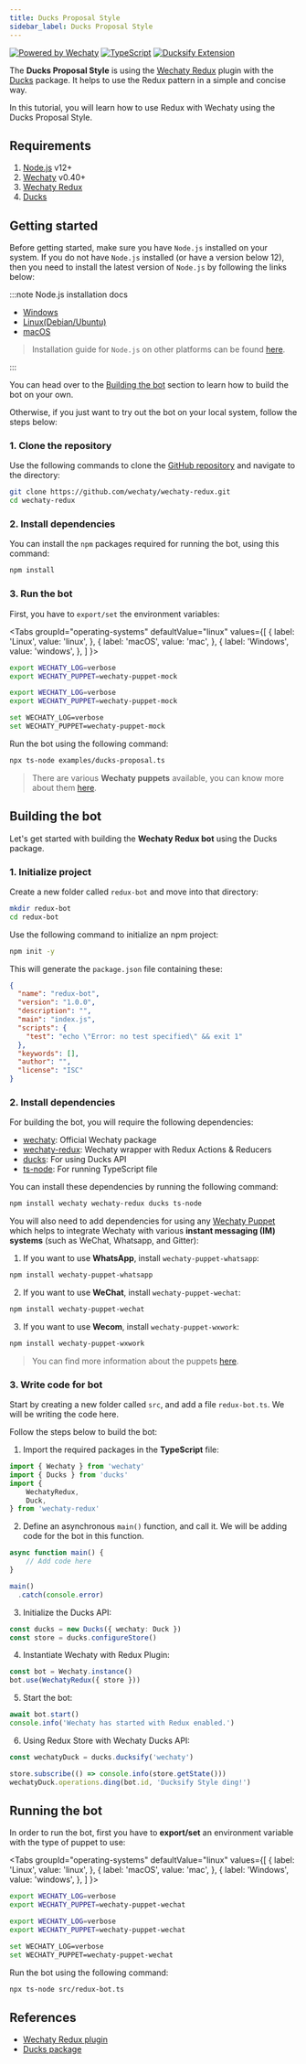 ```yaml
---
title: Ducks Proposal Style
sidebar_label: Ducks Proposal Style
---
```


<!-- MDX import -->


[![Powered by Wechaty](https://img.shields.io/badge/Powered%20By-Wechaty-brightgreen.svg)](https://github.com/Wechaty/wechaty)
[![TypeScript](https://img.shields.io/badge/%3C%2F%3E-TypeScript-blue.svg)](https://www.typescriptlang.org/)
[![Ducksify Extension](https://img.shields.io/badge/Redux-Ducksify-yellowgreen)](https://github.com/huan/ducks#3-ducksify-extension-currying--api-interface)

The **Ducks Proposal Style** is using the [Wechaty Redux](https://www.npmjs.com/package/wechaty-redux) plugin with the [Ducks](https://www.npmjs.com/package/ducks) package. It helps to use the Redux pattern in a simple and concise way.

In this tutorial, you will learn how to use Redux with Wechaty using the Ducks Proposal Style.

## Requirements

1. [Node.js](https://nodejs.org/en/download) v12+
2. [Wechaty](https://github.com/wechaty/wechaty) v0.40+
3. [Wechaty Redux](https://github.com/wechaty/wechaty-redux)
4. [Ducks](https://github.com/huan/ducks)

## Getting started

Before getting started, make sure you have `Node.js` installed on your system. If you do not have `Node.js` installed (or have a version below 12), then you need to install the latest version of `Node.js` by following the links below:

:::note Node.js installation docs

* [Windows](https://nodejs.org/en/download/package-manager/#windows)
* [Linux\(Debian/Ubuntu\)](https://nodejs.org/en/download/package-manager/#debian-and-ubuntu-based-linux-distributions)
* [macOS](https://nodejs.org/en/download/package-manager/#macos)

> Installation guide for `Node.js` on other platforms can be found [here](https://nodejs.org/en/download/package-manager/).

:::

You can head over to the [Building the bot](#building-the-bot) section to learn how to build the bot on your own.

Otherwise, if you just want to try out the bot on your local system, follow the steps below:

### 1. Clone the repository

Use the following commands to clone the [GitHub repository](https://github.com/wechaty/wechaty-redux) and navigate to the directory:

```bash
git clone https://github.com/wechaty/wechaty-redux.git
cd wechaty-redux
```

### 2. Install dependencies

You can install the `npm` packages required for running the bot, using this command:

```sh
npm install
```

### 3. Run the bot

First, you have to `export/set` the environment variables:

<Tabs
  groupId="operating-systems"
  defaultValue="linux"
  values={[
    { label: 'Linux',   value: 'linux', },
    { label: 'macOS',   value: 'mac', },
    { label: 'Windows', value: 'windows', },
  ]
}>

<TabItem value="linux">

```bash
export WECHATY_LOG=verbose
export WECHATY_PUPPET=wechaty-puppet-mock
```

</TabItem>
<TabItem value="mac">

```bash
export WECHATY_LOG=verbose
export WECHATY_PUPPET=wechaty-puppet-mock
```

</TabItem>
<TabItem value="windows">

```bash
set WECHATY_LOG=verbose
set WECHATY_PUPPET=wechaty-puppet-mock
```

</TabItem>
</Tabs>

Run the bot using the following command:

```sh
npx ts-node examples/ducks-proposal.ts
```

> There are various **Wechaty puppets** available, you can know more about them [here](https://github.com/wechaty/wechaty-getting-started#working-with-different-puppets).

## Building the bot

Let's get started with building the **Wechaty Redux bot** using the Ducks package.

### 1. Initialize project

Create a new folder called `redux-bot` and move into that directory:

```bash
mkdir redux-bot
cd redux-bot
```

Use the following command to initialize an npm project:

```bash
npm init -y
```

This will generate the `package.json` file containing these:

```json
{
  "name": "redux-bot",
  "version": "1.0.0",
  "description": "",
  "main": "index.js",
  "scripts": {
    "test": "echo \"Error: no test specified\" && exit 1"
  },
  "keywords": [],
  "author": "",
  "license": "ISC"
}
```

### 2. Install dependencies

For building the bot, you will require the following dependencies:

* [wechaty](https://www.npmjs.com/package/wechaty): Official Wechaty package
* [wechaty-redux](https://www.npmjs.com/package/wechaty-redux): Wechaty wrapper with Redux Actions & Reducers
* [ducks](https://www.npmjs.com/package/ducks): For using Ducks API
* [ts-node](https://www.npmjs.com/package/ts-node): For running TypeScript file

You can install these dependencies by running the following command:

```bash
npm install wechaty wechaty-redux ducks ts-node
```

You will also need to add dependencies for using any [Wechaty Puppet](https://wechaty.js.org/docs/puppet-providers/) which helps to integrate Wechaty with various **instant messaging (IM) systems** (such as WeChat, Whatsapp, and Gitter):

1. If you want to use **WhatsApp**, install `wechaty-puppet-whatsapp`:

  ```bash
  npm install wechaty-puppet-whatsapp
  ```
2. If you want to use **WeChat**, install `wechaty-puppet-wechat`:

  ```bash
  npm install wechaty-puppet-wechat
  ```

3. If you want to use **Wecom**, install `wechaty-puppet-wxwork`:

  ```bash
  npm install wechaty-puppet-wxwork
  ```

> You can find more information about the puppets [here](https://wechaty.js.org/docs/puppet-providers/).

### 3. Write code for bot

Start by creating a new folder called `src`, and add a file `redux-bot.ts`. We will be writing the code here.

Follow the steps below to build the bot:

1. Import the required packages in the **TypeScript** file:

  ```ts
  import { Wechaty } from 'wechaty'
  import { Ducks } from 'ducks'
  import {
      WechatyRedux,
      Duck,
  } from 'wechaty-redux'
  ```

2. Define an asynchronous `main()` function, and call it. We will be adding code for the bot in this function.

  ```ts
  async function main() {
      // Add code here
  }

  main()
    .catch(console.error)
  ```

3. Initialize the Ducks API:

  ```ts
  const ducks = new Ducks({ wechaty: Duck })
  const store = ducks.configureStore()
  ```

4. Instantiate Wechaty with Redux Plugin:

  ```ts
  const bot = Wechaty.instance()
  bot.use(WechatyRedux({ store }))
  ```

5. Start the bot:

  ```ts
  await bot.start()
  console.info('Wechaty has started with Redux enabled.')
  ```

6. Using Redux Store with Wechaty Ducks API:

  ```ts
  const wechatyDuck = ducks.ducksify('wechaty')

  store.subscribe(() => console.info(store.getState()))
  wechatyDuck.operations.ding(bot.id, 'Ducksify Style ding!')
  ```

## Running the bot

In order to run the bot, first you have to **export/set** an environment variable with the type of puppet to use:

<Tabs
  groupId="operating-systems"
  defaultValue="linux"
  values={[
    { label: 'Linux',   value: 'linux', },
    { label: 'macOS',   value: 'mac', },
    { label: 'Windows', value: 'windows', },
  ]
}>

<TabItem value="linux">

```bash
export WECHATY_LOG=verbose
export WECHATY_PUPPET=wechaty-puppet-wechat
```

</TabItem>
<TabItem value="mac">

```bash
export WECHATY_LOG=verbose
export WECHATY_PUPPET=wechaty-puppet-wechat
```

</TabItem>
<TabItem value="windows">

```bash
set WECHATY_LOG=verbose
set WECHATY_PUPPET=wechaty-puppet-wechat
```

</TabItem>
</Tabs>

Run the bot using the following command:

```sh
npx ts-node src/redux-bot.ts
```

## References

* [Wechaty Redux plugin](https://github.com/wechaty/wechaty-redux)
* [Ducks package](https://github.com/huan/ducks)

